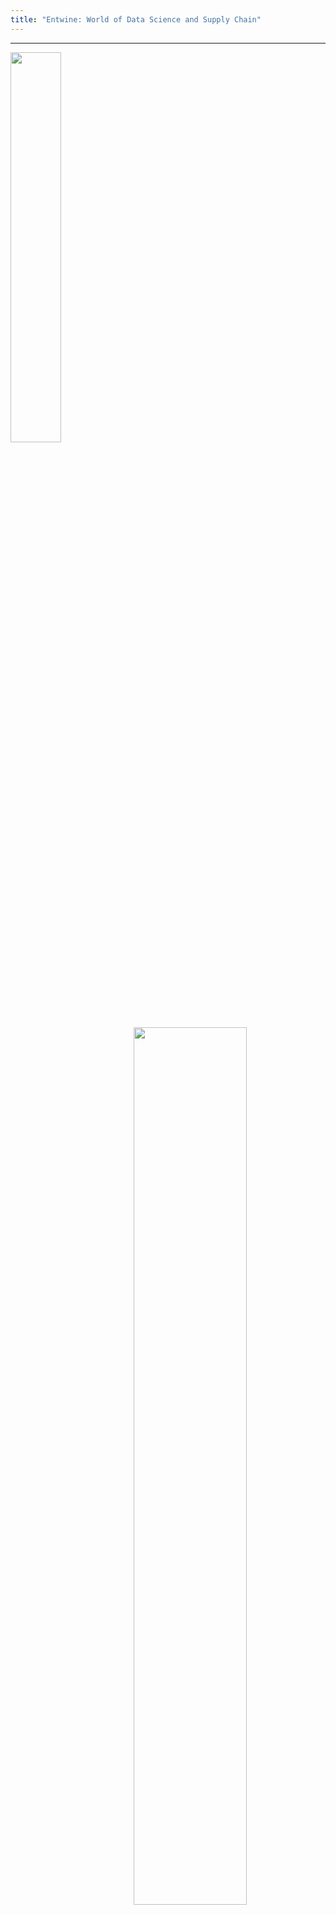 ```yaml
---
title: "Entwine: World of Data Science and Supply Chain"
---
```


<hr>
<img src="images/skills.png" style="width:40%; margin-right: 5px" align="left">
<img src="images/supplychain.png" style="width:60%; margin-right: 5px" align="right">
